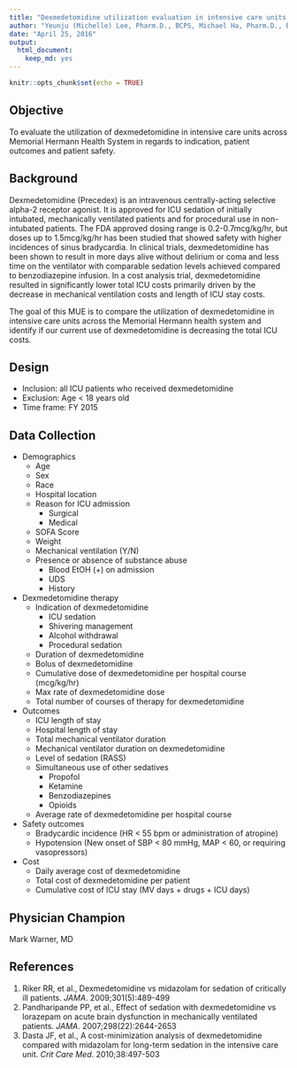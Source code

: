 ```yaml
---
title: "Dexmedetomidine utilization evaluation in intensive care units across the Memorial Hermann Health System"
author: "Yeunju (Michelle) Lee, Pharm.D., BCPS, Michael Ha, Pharm.D., BCPS, Elizabeth Franco, Pharm.D., Monica Lee, Pharm.D., Vijay Nayar, Pharm.D., Leigh Gomez, Pharm.D., Stephanie Kuhl, Pharm.D., Minoosh Sobhanian, Pharm.D., Brian Gulbis, Pharm.D., BCPS, Teresa Allison, Pharm.D., BCPS"
date: "April 25, 2016"
output: 
  html_document: 
    keep_md: yes
---
```


```r
knitr::opts_chunk$set(echo = TRUE)
```

## Objective

To evaluate the utilization of dexmedetomidine in intensive care units across Memorial Hermann Health System in regards to indication, patient outcomes and patient safety. 

## Background

Dexmedetomidine (Precedex) is an intravenous centrally-acting selective alpha-2 receptor agonist. It is approved for ICU sedation of initially intubated, mechanically ventilated patients and for procedural use in non-intubated patients. The FDA approved dosing range is 0.2-0.7mcg/kg/hr, but doses up to 1.5mcg/kg/hr has been studied that showed safety with higher incidences of sinus bradycardia. In clinical trials, dexmedetomidine has been shown to result in more days alive without delirium or coma and less time on the ventilator with comparable sedation levels achieved compared to benzodiazepine infusion. In a cost analysis trial, dexmedetomidine resulted in significantly lower total ICU costs primarily driven by the decrease in mechanical ventilation costs and length of ICU stay costs.

The goal of this MUE is to compare the utilization of dexmedetomidine in intensive care units across the Memorial Hermann health system and identify if our current use of dexmedetomidine is decreasing the total ICU costs. 

## Design

* Inclusion: all ICU patients who received dexmedetomidine 
* Exclusion: Age < 18 years old 
* Time frame: FY 2015

## Data Collection

* Demographics 
    - Age
    - Sex
    - Race 
    - Hospital location 
    - Reason for ICU admission
        + Surgical
        + Medical
    - SOFA Score
    - Weight
    - Mechanical ventilation (Y/N)
    - Presence or absence of substance abuse
        + Blood EtOH (+) on admission
        + UDS
        + History
* Dexmedetomidine therapy
    - Indication of dexmedetomidine
        + ICU sedation
        + Shivering management
        + Alcohol withdrawal
        + Procedural sedation
    - Duration of dexmedetomidine
    - Bolus of dexmedetomidine
    - Cumulative dose of dexmedetomidine per hospital course (mcg/kg/hr)
    - Max rate of dexmedetomidine dose 
    - Total number of courses of therapy for dexmedetomidine
* Outcomes
    - ICU length of stay
    - Hospital length of stay 
    - Total mechanical ventilator duration  
    - Mechanical ventilator duration on dexmedetomidine
    - Level of sedation (RASS)
    - Simultaneous use of other sedatives
        + Propofol
        + Ketamine
        + Benzodiazepines
        + Opioids
    - Average rate of dexmedetomidine per hospital course
* Safety outcomes
    - Bradycardic incidence (HR < 55 bpm or administration of atropine)
    - Hypotension (New onset of SBP < 80 mmHg, MAP < 60, or requiring vasopressors) 
* Cost
    - Daily average cost of dexmedetomidine
    - Total cost of dexmedetomidine per patient
    - Cumulative cost of ICU stay (MV days + drugs + ICU days)

## Physician Champion
Mark Warner, MD

## References
1. Riker RR, et al., Dexmedetomidine vs midazolam for sedation of critically ill patients. *JAMA*. 2009;301(5):489-499
2. Pandharipande PP, et al., Effect of sedation with dexmedetomidine vs lorazepam on acute brain dysfunction in mechanically ventilated patients. *JAMA*. 2007;298(22):2644-2653 
3. Dasta JF, et al., A cost-minimization analysis of dexmedetomidine compared with midazolam for long-term sedation in the intensive care unit. *Crit Care Med*. 2010;38:497-503
